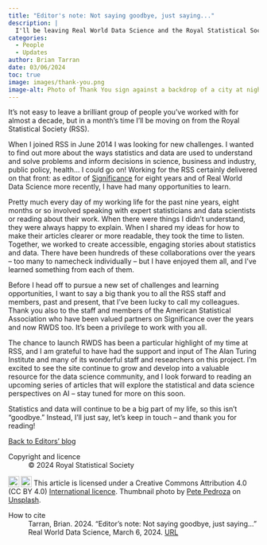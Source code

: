 ```yaml
---
title: "Editor's note: Not saying goodbye, just saying..."
description: |
  I'll be leaving Real World Data Science and the Royal Statistical Society in a month's time. Before I go, I want to say a big thank you to all the contributors, readers, staff and members that I've been fortunate to work with over the years.
categories:
  - People
  - Updates
author: Brian Tarran
date: 03/06/2024
toc: true
image: images/thank-you.png
image-alt: Photo of Thank You sign against a backdrop of a city at night.
---
```


It’s not easy to leave a brilliant group of people you’ve worked with for almost a decade, but in a month’s time I’ll be moving on from the Royal Statistical Society (RSS). 

When I joined RSS in June 2014 I was looking for new challenges. I wanted to find out more about the ways statistics and data are used to understand and solve problems and inform decisions in science, business and industry, public policy, health... I could go on! Working for the RSS certainly delivered on that front: as editor of [Significance](https://significancemagazine.com/) for eight years and of Real World Data Science more recently, I have had many opportunities to learn.

Pretty much every day of my working life for the past nine years, eight months or so involved speaking with expert statisticians and data scientists or reading about their work. When there were things I didn’t understand, they were always happy to explain. When I shared my ideas for how to make their articles clearer or more readable, they took the time to listen. Together, we worked to create accessible, engaging stories about statistics and data. There have been hundreds of these collaborations over the years – too many to namecheck individually – but I have enjoyed them all, and I’ve learned something from each of them.

Before I head off to pursue a new set of challenges and learning opportunities, I want to say a big thank you to all the RSS staff and members, past and present, that I’ve been lucky to call my colleagues. Thank you also to the staff and members of the American Statistical Association who have been valued partners on Significance over the years and now RWDS too. It’s been a privilege to work with you all.

The chance to launch RWDS has been a particular highlight of my time at RSS, and I am grateful to have had the support and input of The Alan Turing Institute and many of its wonderful staff and researchers on this project. I’m excited to see the site continue to grow and develop into a valuable resource for the data science community, and I look forward to reading an upcoming series of articles that will explore the statistical and data science perspectives on AI – stay tuned for more on this soon.

Statistics and data will continue to be a big part of my life, so this isn’t “goodbye.” Instead, I’ll just say, let’s keep in touch – and thank you for reading!

::: {.article-btn}
[Back to Editors' blog](/viewpoints/editors-blog/index.qmd)
:::

::: {.further-info}
::: grid
::: {.g-col-12 .g-col-md-6}
Copyright and licence
: &copy; 2024 Royal Statistical Society

<a href="http://creativecommons.org/licenses/by/4.0/?ref=chooser-v1" target="_blank" rel="license noopener noreferrer" style="display:inline-block;"> <img style="height:22px!important;vertical-align:text-bottom;" src="https://mirrors.creativecommons.org/presskit/icons/cc.svg?ref=chooser-v1"><img style="height:22px!important;margin-left:3px;vertical-align:text-bottom;" src="https://mirrors.creativecommons.org/presskit/icons/by.svg?ref=chooser-v1"></a> This article is licensed under a Creative Commons Attribution 4.0 (CC BY 4.0) <a href="http://creativecommons.org/licenses/by/4.0/?ref=chooser-v1" target="_blank" rel="license noopener noreferrer" style="display:inline-block;"> International licence</a>. Thumbnail photo by <a href="https://unsplash.com/@peet818?utm_content=creditCopyText&utm_medium=referral&utm_source=unsplash">Pete Pedroza</a> on <a href="https://unsplash.com/photos/thank-you-text-VyC0YSFRDTU?utm_content=creditCopyText&utm_medium=referral&utm_source=unsplash">Unsplash</a>.

:::
::: {.g-col-12 .g-col-md-6}
How to cite
: Tarran, Brian. 2024. "Editor's note: Not saying goodbye, just saying..." Real World Data Science, March 6, 2024. [URL](https://realworlddatascience.net/viewpoints/editors-blog/posts/2024/03/06/editors-note.html)
:::
:::
:::